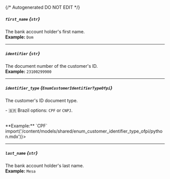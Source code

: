 {/* Autogenerated DO NOT EDIT  */}

##### `first_name` *{`str`}*
The bank account holder's first name.
<br/>
**Example:** `Dom`

---
##### `identifier` *{`str`}*
The document number of the customer's ID.
<br/>
**Example:** `23100299900`

---
##### `identifier_type` *{`EnumCustomerIdentifierTypeOfpi`}*
The customer's ID document type.

\- 🇧🇷 Brazil options: `CPF` or `CNPJ`.

<br/>
**Example:** `CPF`
<Collapsible content={() => import('/content/models/shared/enum_customer_identifier_type_ofpi/python.mdx')}>
</Collapsible>

---
##### `last_name` *{`str`}*
The bank account holder's last name.
<br/>
**Example:** `Mesa`

